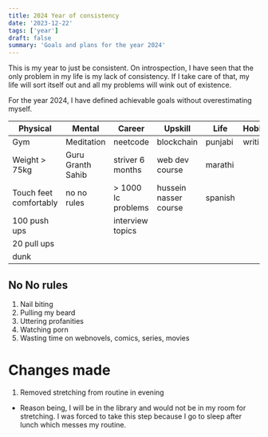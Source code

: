 ```yaml
---
title: 2024 Year of consistency
date: '2023-12-22'
tags: ['year']
draft: false
summary: 'Goals and plans for the year 2024'
---
```


This is my year to just be consistent. On introspection, I have seen that the only problem in my life is my lack of consistency.
If I take care of that, my life will sort itself out and all my problems will wink out of existence.

For the year 2024, I have defined achievable goals without overestimating myself.

| Physical               | Mental            | Career             | Upskill               | Life    | Hobby   |
| ---------------------- | ----------------- | ------------------ | --------------------- | ------- | ------- |
| Gym                    | Meditation        | neetcode           | blockchain            | punjabi | writing |
| Weight > 75kg          | Guru Granth Sahib | striver 6 months   | web dev course        | marathi |         |
| Touch feet comfortably | no no rules       | > 1000 lc problems | hussein nasser course | spanish |         |
| 100 push ups           |                   | interview topics   |                       |         |         |
| 20 pull ups            |                   |                    |                       |         |         |
| dunk                   |                   |                    |                       |         |         |

## No No rules

1. Nail biting
2. Pulling my beard
3. Uttering profanities
4. Watching porn
5. Wasting time on webnovels, comics, series, movies

# Changes made

1. Removed stretching from routine in evening

- Reason being, I will be in the library and would not be in my room for stretching. I was forced to take this step because I go to sleep after lunch which messes my routine.
